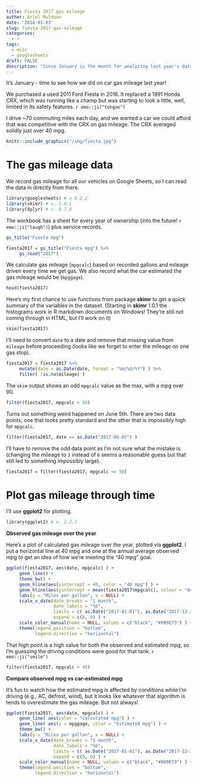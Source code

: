 ```yaml
---
title: Fiesta 2017 gas mileage
author: Ariel Muldoon
date: '2018-01-03'
slug: fiesta-2017-gas-mileage
categories:
  - r
tags:
  - misc
  - googlesheets
draft: FALSE
description: "Since January is the month for analyzing last year's data, I take a quick look at my 2017 gas mileage in my commuter car (Fiesta! `r emo::ji('fireworks')`).  I use package googlesheets for reading data, skimr for a quick summary of the dataset, and ggplot2 for plotting."
---
```


It's January - time to see how we did on car gas mileage last year!

We purchased a used 2011 Ford Fiesta in 2016.  It replaced a 1991 Honda CRX, which was running like a champ but was starting to look a little, well, limited in its safety features. `r emo::ji("tongue")`

I drive ~70 commuting miles each day, and we wanted a car we could afford that was competitive with the CRX on gas mileage.  The CRX averaged solidly just over 40 mpg.

```r
knitr::include_graphics("/img/fiesta.jpg")
```

# The gas mileage data

We record gas mileage for all our vehicles on Google Sheets, so I can read the data in directly from there.

```r
library(googlesheets) # v 0.2.2
library(skimr) # v. 1.0.1
library(dplyr) # v. 0.7.4
```

The workbook has a sheet for every year of ownership (into the future! `r emo::ji("laugh")`) plus service records.

```r
gs_title("Fiesta mpg")
```

```r
fiesta2017 = gs_title("Fiesta mpg") %>%
     gs_read("2017")
```

We calculate gas mileage (`mpgcalc`) based on recorded gallons and mileage driven every time we get gas.  We also record what the car estimated the gas mileage would be (`mpggage`).  

```r
head(fiesta2017)
```

Here's my first chance to use functions from package **skimr** to get a quick summary of the variables in the dataset. (Starting in **skimr** 1.0.1 the histograms work in R markdown documents on Windows!  They're still not coming through in HTML, but I'll work on it)

```r
skim(fiesta2017)
```

I'll need to convert `date` to a date and remove that missing value from `mileage` before proceeding (looks like we forget to enter the mileage on one gas stop).

```r
fiesta2017 = fiesta2017 %>%
     mutate(date = as.Date(date, format = "%m/%d/%Y") ) %>%
     filter( !is.na(mileage) )
```

The `skim` output shows an odd `mpgcalc` value as the max, with a mpg over 90.  

```r
filter(fiesta2017, mpgcalc > 50)
```

Turns out something weird happened on June 5th.  There are two data points, one that looks pretty standard and the other that is impossibly high for `mpgcalc`.  

```r
filter(fiesta2017, date == as.Date("2017-06-05") )
```

I'll have to remove the odd data point as I'm not sure what the mistake is (changing the mileage to `3` instead of `6` seems a reasonable guess but that still led to something impossibly large).

```r
fiesta2017 = filter(fiesta2017, mpgcalc <= 50)
```

# Plot gas mileage through time

I'll use **ggplot2** for plotting.

```r
library(ggplot2) # v. 2.2.1
```

**Observed gas mileage over the year**

Here's a plot of calculated gas mileage over the year, plotted via **ggplot2**.  I put a horizontal line at 40 mpg and one at the annual average observed mpg to get an idea of how we're meeting the "40 mpg" goal.

```r
ggplot(fiesta2017, aes(date, mpgcalc) ) +
     geom_line() +
     theme_bw() +
     geom_hline(aes(yintercept = 40, color = "40 mpg") ) +
     geom_hline(aes(yintercept = mean(fiesta2017$mpgcalc), colour = "Average observed mpg") ) +
     labs(y = "Miles per gallon", x = NULL) +
     scale_x_date(date_breaks = "1 month",
                  date_labels = "%b",
                  limits = c( as.Date("2017-01-01"), as.Date("2017-12-31") ),
                  expand = c(0, 0) ) +
     scale_color_manual(name = NULL, values = c("black", "#009E73") ) +
     theme(legend.position = "bottom",
           legend.direction = "horizontal")
```

That high point is a high value for both the observed and estimated mpg, so I'm guessing the driving conditions were good for that tank. `r emo::ji("smile")`

```r
filter(fiesta2017, mpgcalc > 45)
```

**Compare observed mpg vs car-estimated mpg**

It's fun to watch how the estimated mpg is affected by conditions while I'm driving (e.g., AC, defrost, wind), but it looks like whatever that algorithm is tends to overestimate the gas mileage.  But not always!

```r
ggplot(fiesta2017, aes(date, mpgcalc) ) +
     geom_line( aes(color = "Calculated mpg") ) +
     geom_line( aes(y = mpggage, color = "Estimated mpg") ) +
     theme_bw() +
     labs(y = "Miles per gallon", x = NULL) +
     scale_x_date(date_breaks = "1 month",
                  date_labels = "%b",
                  limits = c( as.Date("2017-01-01"), as.Date("2017-12-31") ),
                  expand = c(0, 0) ) +
     scale_color_manual(name = NULL, values = c("black", "#009E73") ) +
     theme(legend.position = "bottom",
           legend.direction = "horizontal")
```

